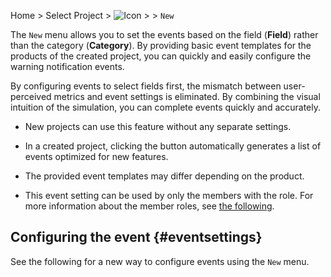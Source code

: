 Home &gt; Select Project &gt; ![Icon](/img/ic-sitemap.svg) <Cmdname sid="sitemap" className="uitext" /> &gt; <Cmdname sid="side_event" className="uitext" /> &gt; <Cmdname sid="side_eventSetting" className="uitext" /> <code class="newfunc">New</code>

The <Cmdname sid="side_eventSetting" className="uitext" /> <code class="newfunc">New</code> menu allows you to set the events based on the field (**Field**) rather than the category (**Category**). By providing basic event templates for the products of the created project, you can quickly and easily configure the warning notification events.

By configuring events to select fields first, the mismatch between user-perceived metrics and event settings is eliminated. By combining the visual intuition of the simulation, you can complete events quickly and accurately.

- New projects can use this feature without any separate settings.

- In a created project, clicking the <Cmdname sid="BTN07682" className="uitext" /> button automatically generates a list of events optimized for new features.

- The provided event templates may differ depending on the product.

- This event setting can be used by only the members with the <Cmdname sid="sms_alert_settings" className="b500" /> role. For more information about the member roles, see [the following](../project/project-structure#project-auth).

## Configuring the event {#eventsettings}

See the following for a new way to configure events using the <Cmdname sid="side_eventSetting" className="uitext" /> <code class="newfunc">New</code> menu.
